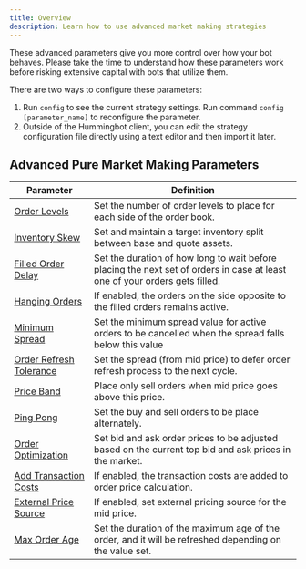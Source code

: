 ```yaml
---
title: Overview
description: Learn how to use advanced market making strategies
---
```


These advanced parameters give you more control over how your bot behaves. Please take the time to understand how these parameters work before risking extensive capital with bots that utilize them.

There are two ways to configure these parameters:

1. Run `config` to see the current strategy settings. Run command `config [parameter_name]` to reconfigure the parameter.
2. Outside of the Hummingbot client, you can edit the strategy configuration file directly using a text editor and then import it later.

## Advanced Pure Market Making Parameters

| Parameter                                                   | Definition                                                                                                                  |
| ----------------------------------------------------------- | --------------------------------------------------------------------------------------------------------------------------- |
| [Order Levels](./order-levels)                              | Set the number of order levels to place for each side of the order book.                                                    |
| [Inventory Skew](./inventory-skew)                          | Set and maintain a target inventory split between base and quote assets.                                                    |
| [Filled Order Delay](./filled-order-delay)                  | Set the duration of how long to wait before placing the next set of orders in case at least one of your orders gets filled. |
| [Hanging Orders](./hanging-orders)                          | If enabled, the orders on the side opposite to the filled orders remains active.                                            |
| [Minimum Spread](./minimum-spread)                          | Set the minimum spread value for active orders to be cancelled when the spread falls below this value                       |
| [Order Refresh Tolerance](./order-refresh-tolerance)        | Set the spread (from mid price) to defer order refresh process to the next cycle.                                           |
| [Price Band](./price-band)                                  | Place only sell orders when mid price goes above this price.                                                                |
| [Ping Pong](./ping-pong)                                    | Set the buy and sell orders to be place alternately.                                                                        |
| [Order Optimization](./order-optimization)                  | Set bid and ask order prices to be adjusted based on the current top bid and ask prices in the market.                      |
| [Add Transaction Costs](./add-transaction-costs)            | If enabled, the transaction costs are added to order price calculation.                                                     |
| [External Price Source](/strategies/external-price-source/) | If enabled, set external pricing source for the mid price.                                                                  |
| [Max Order Age](/strategies/max-order-age/)                 | Set the duration of the maximum age of the order, and it will be refreshed depending on the value set.                      |

